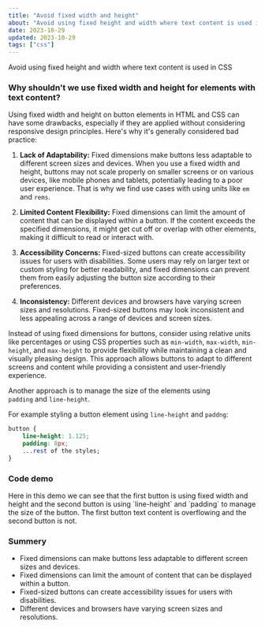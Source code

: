 ```yaml
---
title: "Avoid fixed width and height"
about: "Avoid using fixed height and width where text content is used in CSS"
date: 2023-10-29
updated: 2023-10-29
tags: ["css"]
---
```


Avoid using fixed height and width where text content is used in CSS

### Why shouldn't we use fixed width and height for elements with text content?

Using fixed width and height on button elements in HTML and CSS can have some drawbacks, especially if they are applied without considering responsive design principles. Here's why it's generally considered bad practice:

1. **Lack of Adaptability:** Fixed dimensions make buttons less adaptable to different screen sizes and devices.
   When you use a fixed width and height, buttons may not scale properly on smaller screens or on various devices, like mobile phones and tablets, potentially leading to a poor user experience. That is why we find use cases with using units like `em` and `rems`.

2. **Limited Content Flexibility:** Fixed dimensions can limit the amount of content that can be displayed within a button.
   If the content exceeds the specified dimensions, it might get cut off or overlap with other elements, making it difficult to read or interact with.

3. **Accessibility Concerns:** Fixed-sized buttons can create accessibility issues for users with disabilities.
   Some users may rely on larger text or custom styling for better readability, and fixed dimensions can prevent them from easily adjusting the button size according to their preferences.

4. **Inconsistency:** Different devices and browsers have varying screen sizes and resolutions.
   Fixed-sized buttons may look inconsistent and less appealing across a range of devices and screen sizes.

Instead of using fixed dimensions for buttons, consider using relative units like percentages or using CSS properties such as `min-width`, `max-width`, `min-height`, and `max-height` to provide flexibility while maintaining a clean and visually pleasing design.
This approach allows buttons to adapt to different screens and content while providing a consistent and user-friendly experience.

Another approach is to manage the size of the elements using <br/>
`padding` and `line-height`.

For example styling a button element using `line-height` and `paddng`:

```css showLineNumbers title="app.css"
button {
	line-height: 1.125;
	padding: 8px;
	...rest of the styles;
}
```

### Code demo

<CodePen name="Fixed" href="https://codepen.io/legionista1994/pen/dyaoVJW" />
Here in this demo we can see that the first button is using fixed width and height
and the second button is using `line-height` and `padding` to manage the size of
the button. The first button text content is overflowing and the second button is
not.

### Summery

- Fixed dimensions can make buttons less adaptable to different screen sizes and devices.
- Fixed dimensions can limit the amount of content that can be displayed within a button.
- Fixed-sized buttons can create accessibility issues for users with disabilities.
- Different devices and browsers have varying screen sizes and resolutions.
